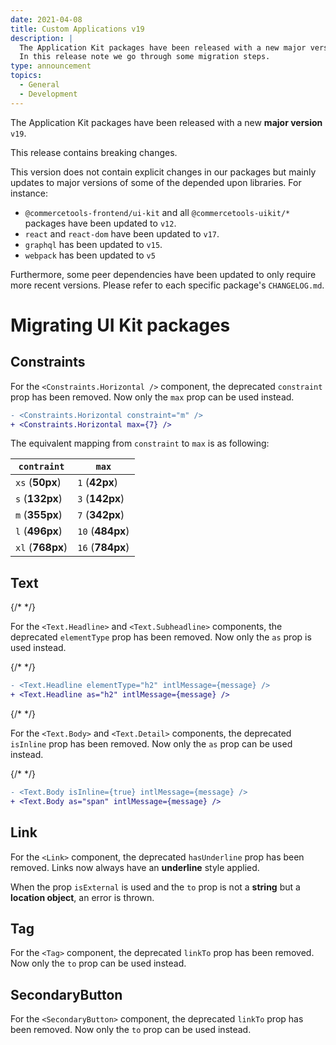 ```yaml
---
date: 2021-04-08
title: Custom Applications v19
description: |
  The Application Kit packages have been released with a new major version v19.\
  In this release note we go through some migration steps.
type: announcement
topics:
  - General
  - Development
---
```


The Application Kit packages have been released with a new **major version** `v19`.

<Info>

This release contains breaking changes.

</Info>

This version does not contain explicit changes in our packages but mainly updates to major versions of some of the depended upon libraries. For instance:

- `@commercetools-frontend/ui-kit` and all `@commercetools-uikit/*` packages have been updated to `v12`.
- `react` and `react-dom` have been updated to `v17`.
- `graphql` has been updated to `v15`.
- `webpack` has been updated to `v5`

Furthermore, some peer dependencies have been updated to only require more recent versions. Please refer to each specific package's `CHANGELOG.md`.

<!-- more -->

# Migrating UI Kit packages

## Constraints

For the `<Constraints.Horizontal />` component, the deprecated `constraint` prop has been removed. Now only the `max` prop can be used instead.

```diff
- <Constraints.Horizontal constraint="m" />
+ <Constraints.Horizontal max={7} />
```

The equivalent mapping from `constraint` to `max` is as following:

| `contraint` | `max` |
| --- | --- |
| `xs` (**50px**) | `1` (**42px**)  |
| `s` (**132px**) | `3` (**142px**)  |
| `m` (**355px**) | `7` (**342px**)  |
| `l` (**496px**) | `10` (**484px**)  |
| `xl` (**768px**) | `16` (**784px**)  |

## Text

{/* <!-- vale off --> */}

For the `<Text.Headline>` and `<Text.Subheadline>` components, the deprecated `elementType` prop has been removed. Now only the `as` prop is used instead.

{/* <!-- vale on --> */}

```diff
- <Text.Headline elementType="h2" intlMessage={message} />
+ <Text.Headline as="h2" intlMessage={message} />
```

{/* <!-- vale off --> */}

For the `<Text.Body>` and `<Text.Detail>` components, the deprecated `isInline` prop has been removed. Now only the `as` prop can be used instead.

{/* <!-- vale on --> */}

```diff
- <Text.Body isInline={true} intlMessage={message} />
+ <Text.Body as="span" intlMessage={message} />
```

## Link

For the `<Link>` component, the deprecated `hasUnderline` prop has been removed. Links now always have an **underline** style applied.

When the prop `isExternal` is used and the `to` prop is not a **string** but a **location object**, an error is thrown.

## Tag

For the `<Tag>` component, the deprecated `linkTo` prop has been removed. Now only the `to` prop can be used instead.

## SecondaryButton

For the `<SecondaryButton>` component, the deprecated `linkTo` prop has been removed. Now only the `to` prop can be used instead.
